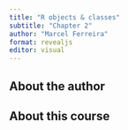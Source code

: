 ```yaml
---
title: "R objects & classes"
subtitle: "Chapter 2"
author: "Marcel Ferreira"
format: revealjs
editor: visual
---
```


## About the author

## About this course
